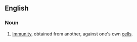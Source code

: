 ==English==
{{wikipedia}}
===Noun===
{{en-noun|alloimmunities}}
# {{context|pathology|lang=en}} [[immunity|Immunity]], obtained from another, against one's own [[cell]]s.